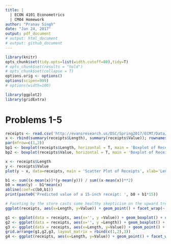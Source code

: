 ```yaml
---
title: |
  | ECON 4101 Econometrics
  | CM04 Homework
author: "Pranav Singh"
date: "Jan 24, 2017"
output: pdf_document
# output: html_document
# output: github_document
---
```


```r
library(knitr)
opts_chunk$set(tidy.opts=list(width.cutoff=80),tidy=T)
# opts_chunk$set(results = "hold")
# opts_chunk$set(collapse = T)
options.orig <- options()
options(scipen=999)
# options(width=100)

library(ggplot2)
library(gridExtra)
```


# Problems 1-5
```r
receipts <- read.csv('http://evansresearch.us/DSC/Spring2017/ECMT/Data/receipts.csv', header = T)
x <- rbind(summary(receipts$Length), summary(receipts$Value)); rownames(x) <- c('Length', 'Value'); x
par(mfrow=c(1,2))
bp1 <- boxplot(receipts$Length, horizontal = T, main = 'Boxplot of Receipts Lengths')
bp2 <- boxplot(receipts$Value, horizontal = T, main = 'Boxplot of Receipts Values')
```

```r
x <- receipts$Length
y <- receipts$Value
plot(y ~ x, data=receipts, main = 'Scatter Plot of Receipts', xlab='Length', ylab='Value')

b1 <- sum((x-mean(x))*(y-mean(y))) / sum((x-mean(x))**2)
b0 = mean(y) - b1*mean(x)
abline(coef=c(b0,b1))
print(paste0('Predicted value of a 15-inch receipt: ', b0 + b1*15))
```

```r
# Faceting by the store casts some healthy skepticism on the upward trend perceived in the linear regression above
ggplot(receipts, aes(x=Length, y=Value)) + geom_point() + facet_wrap(~ Store, ncol=6) + geom_smooth(method = lm, se = F) + theme_minimal()
```

```r
g1 <- ggplot(data = receipts, aes(x='', y =Value)) + geom_boxplot() + coord_flip() + theme(axis.title.y = element_blank())
g2 <- ggplot(data = receipts, aes(x='', y =Length)) + geom_boxplot() + coord_flip() + theme(axis.title.y = element_blank())
g3 <- ggplot(data = receipts, aes(x=Length, y=Value)) + geom_point() + geom_abline(intercept = b0, slope = b1)
grid.arrange(g1,g2,g3, layout_matrix = rbind(c(1,2),3))
g4 <- ggplot(receipts, aes(x=Length, y=Value)) + geom_point() + facet_wrap(~ Store, ncol=3) + geom_smooth(method = lm)
```

